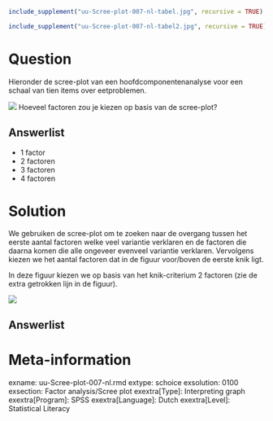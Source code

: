 ```r
include_supplement("uu-Scree-plot-007-nl-tabel.jpg", recursive = TRUE)
```

```r
include_supplement("uu-Scree-plot-007-nl-tabel2.jpg", recursive = TRUE)
```


Question
========
Hieronder de scree-plot van een hoofdcomponentenanalyse voor een schaal van tien items over eetproblemen.

![](uu-Scree-plot-007-nl-tabel.jpg)
Hoeveel factoren zou je kiezen op basis van de scree-plot?  

Answerlist
----------
* 1 factor
* 2 factoren
* 3 factoren
* 4 factoren

Solution
========
  
We gebruiken de scree-plot om te zoeken naar de overgang tussen het eerste aantal factoren welke veel variantie verklaren en de factoren die daarna komen die alle ongeveer evenveel variantie verklaren. Vervolgens kiezen we het aantal factoren dat in de figuur voor/boven de eerste knik ligt. 

In deze figuur kiezen we op basis van het knik-criterium 2 factoren (zie de extra getrokken lijn in de figuur).


![](uu-Scree-plot-007-nl-tabel2.jpg)

Answerlist
----------



Meta-information
================
exname: uu-Scree-plot-007-nl.rmd
extype: schoice
exsolution: 0100
exsection: Factor analysis/Scree plot
exextra[Type]: Interpreting graph
exextra[Program]: SPSS
exextra[Language]: Dutch
exextra[Level]: Statistical Literacy


